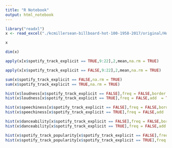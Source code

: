 ```yaml
---
title: "R Notebook"
output: html_notebook
---
```



```r
library("readxl")
x <- read_excel("./kcmillersean-billboard-hot-100-1958-2017/original/Hot 100 Audio Features.xlsx")
```

```r
x
```

```r
dim(x)
```

```r
apply(x[x$spotify_track_explicit == TRUE,9:22],2,mean,na.rm = TRUE)
```

```r
apply(x[x$spotify_track_explicit == FALSE,9:22],2,mean,na.rm = TRUE)
```
```r
sum(x$spotify_track_explicit == FALSE,na.rm = TRUE)
sum(x$spotify_track_explicit == TRUE,na.rm = TRUE)
```
```r
hist(x$loudness[x$spotify_track_explicit == FALSE],freq = FALSE,border = "green",ylim = c(0,0.2))
hist(x$loudness[x$spotify_track_explicit == TRUE],freq = FALSE,add  = TRUE,border = "red",ylim = c(0,0.2))


```

```r
hist(x$speechiness[x$spotify_track_explicit == FALSE],freq = FALSE,border = "green")
hist(x$speechiness[x$spotify_track_explicit == TRUE],freq = FALSE,add  = TRUE,border = "red")
```
```r
hist(x$danceability[x$spotify_track_explicit == FALSE],freq = FALSE,border = "green")
hist(x$danceability[x$spotify_track_explicit == TRUE],freq = FALSE,add  = TRUE,border = "red")
```
```r
hist(x$spotify_track_popularity[x$spotify_track_explicit == FALSE],freq = FALSE,border = "green",ylim = c(0,0.05))
hist(x$spotify_track_popularity[x$spotify_track_explicit == TRUE],freq = FALSE,add  = TRUE,border = "red",ylim = c(0,0.05))
```

